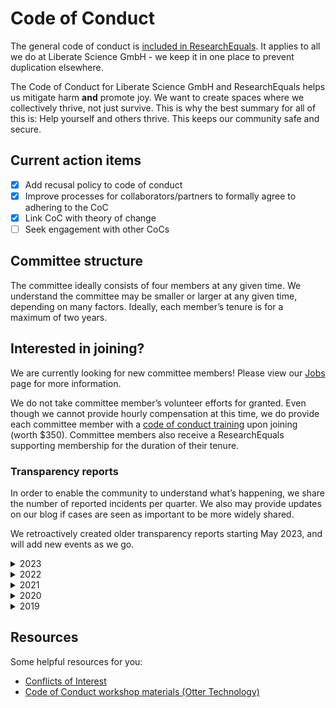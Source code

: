 # Code of Conduct

::: {.callout-important}
The general code of conduct is [included in ResearchEquals](https://researchequals.com/coc). It applies to all we do at Liberate Science GmbH - we keep it in one place to prevent duplication elsewhere.
:::

The Code of Conduct for Liberate Science GmbH and ResearchEquals helps us mitigate harm **and** promote joy. We want to create spaces where we collectively thrive, not just survive. This is why the best summary for all of this is: Help yourself and others thrive. This keeps our community safe and secure. 

## Current action items

- [x] Add recusal policy to code of conduct
- [x] Improve processes for collaborators/partners to formally agree to adhering to the CoC
- [x] Link CoC with theory of change
- [ ] Seek engagement with other CoCs

## Committee structure

The committee ideally consists of four members at any given time. We understand the committee may be smaller or larger at any given time, depending on many factors. Ideally, each member's tenure is for a maximum of two years.

::: {.callout-tip}
# Interested in joining?

We are currently looking for new committee members! Please view our [Jobs](../culture/jobs.qmd) page for more information.
:::

We do not take committee member's volunteer efforts for granted. Even though we cannot provide hourly compensation at this time, we do provide each committee member with a [code of conduct training](https://otter.technology/shop/) upon joining (worth $350). Committee members also receive a ResearchEquals supporting membership for the duration of their tenure.
<!-- 
## Promoting joy

### Activities



## Mitigate harm -->

### Transparency reports

In order to enable the community to understand what's happening, we share the number of reported incidents per quarter. We also may provide updates on our blog if cases are seen as important to be more widely shared.

We retroactively created older transparency reports starting May 2023, and will add new events as we go.

<details>
    <summary>2023</summary>

- January - March [no incidents reported]
- April - June
    - One incident reported by committee member. Committee member recused from the process, external advisor hired. Resolved internally with new action items to improve the processes.
- July - September
- October - December
</details>
<details>
    <summary>2022</summary>

- January - March [no incidents reported]
- April - June [no incidents reported]
- July - September [no incidents reported]
- October - December 
    - One email informing us about potential issues with one of our clients, retracted after the sender indicated it was incorrectly sent to entire committee.
</details>
<details>
    <summary>2021</summary>

- January - March [no incidents reported]
- April - June
    - Incident report of inappropriate language use on GitHub, resulting in a warning after committee vote on the issue.
- July - September [no incidents reported]
- October - December [no incidents reported]
</details>
<details>
    <summary>2020</summary>

- January - March [no incidents reported]
- April - June [no incidents reported]
- July - September [no incidents reported]
- October - December [no incidents reported]
</details>
<details>
    <summary>2019</summary>

- October - December [no incidents reported]
</details>

## Resources

Some helpful resources for you:

- [Conflicts of Interest](https://github.com/sagesharp/code-of-conduct-template/blob/master/procedures/conflicts-of-interest.md)
- [Code of Conduct workshop materials (Otter Technology)](https://gitlab.com/otter-tech/coc-incident-response-workshop)

